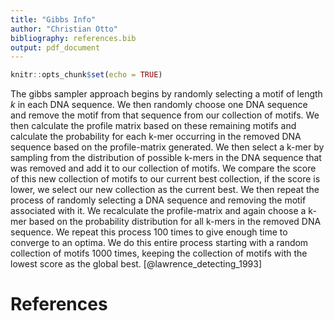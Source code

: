```yaml
---
title: "Gibbs Info"
author: "Christian Otto"
bibliography: references.bib
output: pdf_document
---
```


```r
knitr::opts_chunk$set(echo = TRUE)
```

The gibbs sampler approach begins by randomly selecting a motif of length $k$ in each DNA sequence. We then randomly choose one DNA sequence and remove the motif from that sequence from our collection of motifs. We then calculate the profile matrix based on these remaining motifs and calculate the probability for each k-mer occurring in the removed DNA sequence based on the profile-matrix generated. We then select a k-mer by sampling from the distribution of possible k-mers in the DNA sequence that was removed and add it to our collection of motifs. We compare the score of this new collection of motifs to our current best collection, if the score is lower, we select our new collection as the current best. We then repeat the process of randomly selecting a DNA sequence and removing the motif associated with it. We recalculate the profile-matrix and again choose a k-mer based on the probability distribution for all k-mers in the removed DNA sequence. We repeat this process 100 times to give enough time to converge to an optima. We do this entire process starting with a random collection of motifs 1000 times, keeping the collection of motifs with the lowest score as the global best. [@lawrence_detecting_1993]









\newpage

# References

::: {#refs custom-style="Bibliography"}
:::


